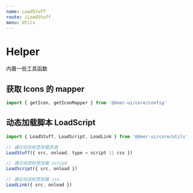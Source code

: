 ```yaml
---
name: LoadStuff
route: /LoadStuff
menu: Utils
---
```


# Helper

内置一些工具函数

## 获取 Icons 的 mapper

```js
import { getIcon, getIconMapper } from '@deer-ui/core/config'
```

## 动态加载脚本 LoadScript

```js
import { LoadStuff, LoadScript, LoadLink } from '@deer-ui/core/utils'

// 通过动态标签加载资源
LoadStuff({ src, onload, type = script || css })

// 通过动态标签加载 script
LoadScript({ src, onload })

// 通过动态标签加载 css
LoadLink({ src, onload })
```
